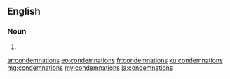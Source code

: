==English==

===Noun===
{{head|en|plural}}

# {{plural of|condemnation|lang=en}}

[[ar:condemnations]]
[[eo:condemnations]]
[[fr:condemnations]]
[[ku:condemnations]]
[[mg:condemnations]]
[[my:condemnations]]
[[ja:condemnations]]